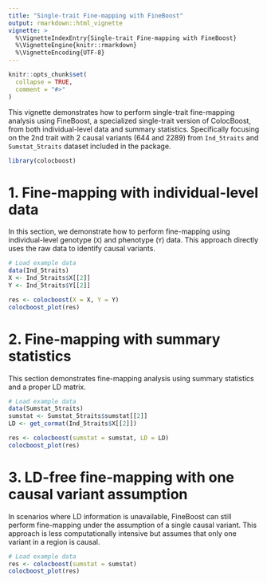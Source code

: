 ```yaml
---
title: "Single-trait Fine-mapping with FineBoost"
output: rmarkdown::html_vignette
vignette: >
  %\VignetteIndexEntry{Single-trait Fine-mapping with FineBoost}
  %\VignetteEngine{knitr::rmarkdown}
  %\VignetteEncoding{UTF-8}
---
```


```r
knitr::opts_chunk$set(
  collapse = TRUE,
  comment = "#>"
)
```


This vignette demonstrates how to perform single-trait fine-mapping analysis using FineBoost, a specialized single-trait version of ColocBoost,
from both individual-level data and summary statistics. Specifically focusing on the 2nd trait with 2 causal variants (644 and 2289) from 
`Ind_5traits` and `Sumstat_5traits` dataset included in the package.


```r
library(colocboost)
```


# 1. Fine-mapping with individual-level data

In this section, we demonstrate how to perform fine-mapping using individual-level genotype (`X`) and phenotype (`Y`) data. 
This approach directly uses the raw data to identify causal variants.


```r
# Load example data
data(Ind_5traits)
X <- Ind_5traits$X[[2]]
Y <- Ind_5traits$Y[[2]]

res <- colocboost(X = X, Y = Y)
colocboost_plot(res)
```


# 2. Fine-mapping with summary statistics

This section demonstrates fine-mapping analysis using summary statistics and a proper LD matrix. 

```r
# Load example data
data(Sumstat_5traits) 
sumstat <- Sumstat_5traits$sumstat[[2]]
LD <- get_cormat(Ind_5traits$X[[2]])

res <- colocboost(sumstat = sumstat, LD = LD)
colocboost_plot(res)
```

# 3. LD-free fine-mapping with one causal variant assumption

In scenarios where LD information is unavailable, FineBoost can still perform fine-mapping under the assumption of a single causal variant. 
This approach is less computationally intensive but assumes that only one variant in a region is causal.

```r
# Load example data
res <- colocboost(sumstat = sumstat)
colocboost_plot(res)
```